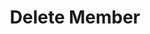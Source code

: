 ---
title: 'Delete Member'
openapi: delete /api/v1/orgs/organizations/{org_id}/projects/{project_id}/members/
---
